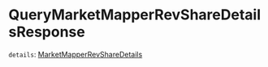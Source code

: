 # QueryMarketMapperRevShareDetailsResponse

`details`: [MarketMapperRevShareDetails]

[MarketMapperRevShareDetails]: /types/market_mapper_rev_share_details